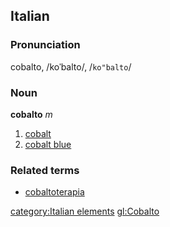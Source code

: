 ==Italian==
===Pronunciation===
cobalto, /koˈbalto/, /<tt>ko"balto</tt>/
===Noun===
'''cobalto''' ''m''

# [[cobalt]]
# [[cobalt blue]]

===Related terms===
*[[cobaltoterapia]]
[[category:Italian elements]]
[[gl:Cobalto]]